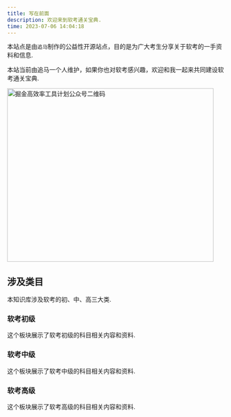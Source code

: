 ```yaml
---
title: 写在前面
description: 欢迎来到软考通关宝典.
time: 2023-07-06 14:04:18
---
```


本站点是由`追马`制作的公益性开源站点，目的是为广大考生分享关于软考的一手资料和信息.

<Callout>

本站当前由追马一个人维护，如果你也对软考感兴趣，欢迎和我一起来共同建设软考通关宝典.

</Callout>

<Image src="/wechat.jpg" width="480" height="404" alt="掘金高效率工具计划公众号二维码" priority={true} />


## 涉及类目

本知识库涉及软考的初、中、高三大类.

<div className="grid sm:grid-cols-2 gap-4 mt-6">

<Card href="/docs/low-level" disabled>

### 软考初级

这个板块展示了软考初级的科目相关内容和资料.

</Card>

<Card href="/docs/mid-level" disabled>

### 软考中级

这个板块展示了软考中级的科目相关内容和资料.

</Card>

<Card href="/docs/high-level" >

### 软考高级

这个板块展示了软考高级的科目相关内容和资料.

</Card>

</div>
